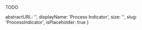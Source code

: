 TODO

  abstractURL: '',
  displayName: 'Process Indicator',
  size: '',
  slug: 'ProcessIndicator',
  isPlaceholder: true
}
